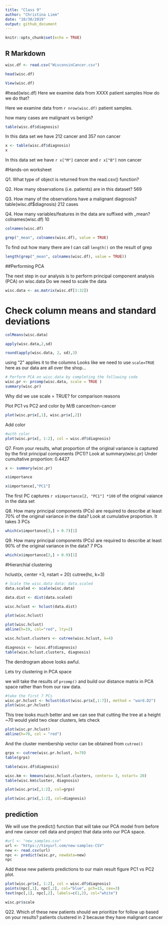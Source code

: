 ```yaml
---
title: "Class 9"
author: "Christina Liem"
date: "10/30/2019"
output: github_document
---
```


```r
knitr::opts_chunk$set(echo = TRUE)
```

## R Markdown

```r
wisc.df <- read.csv("WisconsinCancer.csv")
```

```r
head(wisc.df)
```


```r
View(wisc.df)
```

#head(wisc.df)
Here we examine data from XXXX patient samples
How do we do that?

Here we examine data from `r nrow(wisc.df)` patient samples.

how many cases are malignant vs benign?

```r
table(wisc.df$diagnosis)
```
In this data set we have 212 cancer and 357 non cancer

```r
x <- table(wisc.df$diagnosis)
x
```

In this data set we have `r x["M"]` cancer and `r x["B"]` non cancer

#Hands-on worksheet

Q1. What type of object is returned from the read.csv() function?


Q2. How many observations (i.e. patients) are in this dataset?
569

Q3. How many of the observations have a malignant diagnosis?
table(wisc.df$diagnosis)
212 cases
    
Q4. How many variables/features in the data are suffixed with _mean?
colnames(wisc.df)
10

```r
colnames(wisc.df)
```

```r
grep("_mean", colnames(wisc.df), value = TRUE)
```

To find out how many there are I can call `length()` on the result of grep
```r
length(grep("_mean", colnames(wisc.df), value = TRUE))
```

##Performing PCA

The next step in our analysis is to perform principal component analysis (PCA) on wisc.data
Do we need to scale the data

```r
wisc.data <- as.matrix(wisc.df[3:32])
```



# Check column means and standard deviations

```r
colMeans(wisc.data)

apply(wisc.data,2,sd)
```



```r
round(apply(wisc.data, 2, sd),3)
```
using "2" applies it to the columns
Looks like we need to use `scale=TRUE` here as our data are all over the shop...

```r
# Perform PCA on wisc.data by completing the following code
wisc.pr <- prcomp(wisc.data, scale = TRUE )
summary(wisc.pr)
```

Why did we use scale = TRUE?
for comparison reasons


Plot PC1 vs PC2 and color by M/B cancer/non-cancer
```r
plot(wisc.pr$x[,1], wisc.pr$x[,2])
```

Add color

```r
#with color
plot(wisc.pr$x[, 1:2], col = wisc.df$diagnosis)
```


Q7. From your results, what proportion of the original variance is captured by the first principal components (PC1)?
Look at summary(wisc.pr)
Under cumultative proportion: 0.4427
    

```r
x <- summary(wisc.pr)
```

```r
x$importance
```

```r
x$importance[,"PC1"]
```

The first PC captures `r x$importance[2, "PC1"] *100` of the original vaiance in the data set

Q8. How many principal components (PCs) are required to describe at least 70% of the original variance in the data?
Look at cumulative proportion. It takes 3 PCs

```r
which(x$importance[3,] > 0.7)[1]
```

Q9. How many principal components (PCs) are required to describe at least 90% of the original variance in the data?
7 PCs

```r
which(x$importance[3,] > 0.9)[1]
```

#Hierarchial clustering

hclust(x, center =3, nstart = 20)
cutree(hc, k=3)

```r
# Scale the wisc.data data: data.scaled
data.scaled <- scale(wisc.data)
```

```r
data.dist <- dist(data.scaled)
```


```r
wisc.hclust <- hclust(data.dist)
```

```r
plot(wisc.hclust)
```



```r
plot(wisc.hclust)
abline(h=19, col="red", lty=2)
```


```r
wisc.hclust.clusters <- cutree(wisc.hclust, k=4)
```

```r
diagnosis <- (wisc.df$diagnosis)
table(wisc.hclust.clusters, diagnosis)
```

The dendrogram above looks awful.

Lets try clustering in PCA space

we will take the results of `prcomp()` and build our distance matrix in PCA space rather than from our raw data.

```r
#take the first 7 PCs
wisc.pr.hclust <- hclust(dist(wisc.pr$x[,1:7]), method = "ward.D2")
plot(wisc.pr.hclust)
```


This tree looks much better and we can see that cutting the tree at a height ~70 would yield two clear clusters, lets check


```r
plot(wisc.pr.hclust)
abline(h=70, col = "red")
```


And the cluster membership vector can be obtained from `cutree()`

```r
grps <- cutree(wisc.pr.hclust, h=70)
table(grps)
```

```r
table(wisc.df$diagnosis)
```



```r
wisc.km <- kmeans(wisc.hclust.clusters, centers= 3, nstart= 20)
table(wisc.km$cluster, diagnosis)
```

```r
plot(wisc.pr$x[,1:2], col=grps)
```



```r
plot(wisc.pr$x[,1:2], col=diagnosis)
```


## prediction

We will use the predict() function that will take our PCA model from before and new cancer cell data and project that data onto our PCA space.

```r
#url <- "new_samples.csv"
url <- "https://tinyurl.com/new-samples-CSV"
new <- read.csv(url)
npc <- predict(wisc.pr, newdata=new)
npc
```

Add these new patients predictions to our main result figure PC1 vs PC2 plot.

```r
plot(wisc.pr$x[, 1:2], col = wisc.df$diagnosis)
points(npc[,1], npc[,2], col="blue", pch=15, cex=3)
text(npc[,1], npc[,2], labels=c(1,2), col="white")
```


```r
wisc.pr$scale
```



Q22. Which of these new patients should we prioritize for follow up based on your results?
patients clustered in 2 because they have malignant cancer






















